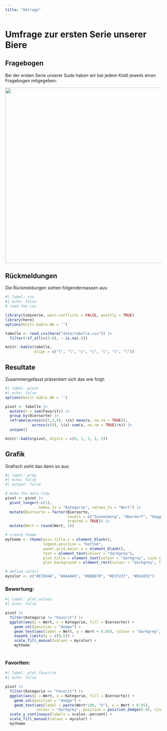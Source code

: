 ```yaml
---
title: "Umfrage"
---
```


# Umfrage zur ersten Serie unserer Biere

## Fragebogen

Bei der ersten Serie unserer Sude haben wir bei jedem Kistli jeweils einen Fragebogen mitgegeben:

![](data/degu.png){fig-align="center" width="564"}

## Rückmeldungen

Die Rückmeldungen siehen folgendermassen aus:

```r
#| label: csv
#| echo: false
# read the csv

library(tidyverse, warn.conflicts = FALSE, quietly = TRUE)
library(here)
options(knitr.kable.NA = '')

tabelle <- read_csv(here("data/tabelle.csv")) |> 
  filter(!if_all(c(3:6), ~ is.na(.)))

knitr::kable(tabelle,
             align = c("l", "l", "c", "c", "c", "c", "l"))
```

## Resultate

Zusammengefasst präsentiert sich das wie folgt:

```r
#| label: pivot
#| echo: false
options(knitr.kable.NA = '')

pivot <- tabelle |> 
  mutate(n = sum(Favorit)) |> 
  group_by(Biersorte) |> 
  reframe(across(c(2,3,4), \(x) mean(x, na.rm = TRUE)),
            across(c(5), \(x) sum(x, na.rm = TRUE)/n)) |> 
  unique()

knitr::kable(pivot, digits = c(0, 1, 1, 1, 2))
```

## Grafik

Grafisch sieht das dann so aus:
```r
#| label: prep
#| echo: false
#| output: false

# make the data tidy
pivot <- pivot |> 
  pivot_longer(-c(1),
               names_to = "Kategorie", values_to = "Wert") |> 
  mutate(Biersorte = factor(Biersorte,
                            levels = c("Sonnenberg", "Oberdorf", "Oeggisbüel", "Isisbüel", "Ludretikon"),
                            ordered = TRUE)) |> 
  mutate(Wert = round(Wert, 2))

# create theme
mytheme <- theme(axis.title.x = element_blank(),
                 legend.position = "bottom",
                 panel.grid.major.x = element_blank(),
                 text = element_text(colour = "darkgrey"),
                 plot.title = element_text(colour = "darkgrey", size = 11, hjust = 0.5),
                 plot.background = element_rect(colour = "darkgrey", fill=NA, linewidth =.5) )

# define colors
mycolor <- c("#E7E04A", "#AA4DA5", "#6DBE78", "#E37237", "#DA3832")
```


### Bewertung:

```r
#| label: plot_values
#| echo: false

pivot |>
  filter(Kategorie != "Favorit") |> 
  ggplot(aes(y = Wert, x = Kategorie, fill = Biersorte)) +
    geom_col(position = "dodge") +
    geom_text(aes(label = Wert, y = Wert + 0.05), colour = "darkgrey", position = position_dodge(0.9), vjust = 0) +
    expand_limits(y = c(0,5)) +
    scale_fill_manual(values = mycolor) +
    mytheme
  
```

### Favoriten:

```r
#| label: plot_favorite
#| echo: false

pivot |> 
  filter(Kategorie == "Favorit") |> 
  ggplot(aes(y = Wert, x = Kategorie, fill = Biersorte)) +
    geom_col(position = "dodge") +
    geom_text(aes(label = paste(Wert*100, "%"), y = Wert + 0.05),
              colour = "darkgrey", position = position_dodge(0.9), vjust = 0) +
  scale_y_continuous(labels = scales::percent) +
  scale_fill_manual(values = mycolor) +
  mytheme
  
```
